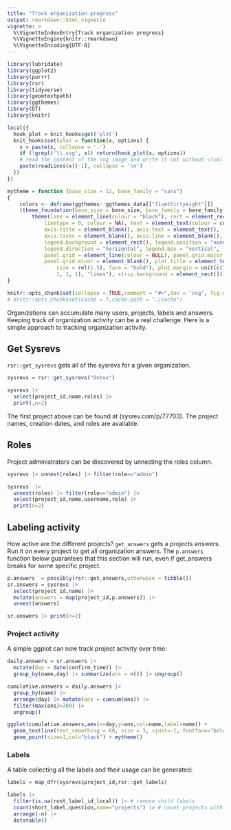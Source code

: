 ```yaml
---
title: "Track organization progress"
output: rmarkdown::html_vignette
vignette: >
  %\VignetteIndexEntry{Track organization progress}
  %\VignetteEngine{knitr::rmarkdown}
  %\VignetteEncoding{UTF-8}
---
```


```r
library(lubridate)
library(ggplot2)
library(purrr)
library(rsr)
library(tidyverse)
library(geomtextpath)
library(ggthemes)
library(DT)
library(knitr)

local({
  hook_plot = knit_hooks$get('plot')
  knit_hooks$set(plot = function(x, options) {
    x = paste(x, collapse = '.')
    if (!grepl('\\.svg', x)) return(hook_plot(x, options))
    # read the content of the svg image and write it out without <?xml ... ?>
    paste(readLines(x)[-1], collapse = '\n')
  })
})

mytheme = function (base_size = 12, base_family = "sans") 
{
    colors <- deframe(ggthemes::ggthemes_data[["fivethirtyeight"]])
    (theme_foundation(base_size = base_size, base_family = base_family) + 
        theme(line = element_line(colour = "black"), rect = element_rect(fill = colors["white"], 
            linetype = 0, colour = NA), text = element_text(colour = colors["Dark Gray"]), 
            axis.title = element_blank(), axis.text = element_text(), 
            axis.ticks = element_blank(), axis.line = element_blank(), 
            legend.background = element_rect(), legend.position = "none", 
            legend.direction = "horizontal", legend.box = "vertical", 
            panel.grid = element_line(colour = NULL), panel.grid.major = element_line(colour = colors["Medium Gray"]), 
            panel.grid.minor = element_blank(), plot.title = element_text(hjust = 0, 
                size = rel(1.5), face = "bold"), plot.margin = unit(c(1, 
                1, 1, 1), "lines"), strip.background = element_rect()))
}

knitr::opts_chunk$set(collapse = TRUE,comment = "#>",dev = 'svg', fig.ext=".svg", warning = F, message = F) 
# knitr::opts_chunk$set(cache = T,cache.path = "./cache")
```

Organizations can accumulate many users, projects, labels and answers. Keeping track of organization activity can be a real challenge. Here is a simple approach to tracking organization activity.

## Get Sysrevs
`rsr::get_sysrevs` gets all of the sysrevs for a given organization.

```r
sysrevs = rsr::get_sysrevs("Ontox")
```
```r
sysrevs |> 
  select(project_id,name,roles) |> 
  print(,n=2)
```

The first project above can be found at (sysrev.com/p/77703). The project names, creation dates, and roles are available. 

## Roles
Project administrators can be discovered by unnesting the roles column. 

```r
sysrevs |> unnest(roles) |> filter(role=="admin")
```

```r
sysrevs  |> 
  unnest(roles) |> filter(role=="admin") |> 
  select(project_id,name,username,role) |> 
  print(n=2)
```

## Labeling activity
How active are the different projects? `get_answers` gets a projects answers. Run it on every project to get all organization answers. The `p.answers` function below guarantees that this section will run, even if get_answers breaks for some specific project. 

```r
p.answers  = possibly(rsr::get_answers,otherwise = tibble())
sr.answers = sysrevs |> 
  select(project_id,name) |> 
  mutate(answers = map(project_id,p.answers)) |> 
  unnest(answers)
```

```r
sr.answers |> print(n=2)
```

### Project activity
A simple ggplot can now track project activity over time:

```r
daily.answers = sr.answers |> 
  mutate(day = date(confirm_time)) |> 
  group_by(name,day) |> summarize(ans = n()) |> ungroup()

cumulative.answers = daily.answers |> 
  group_by(name) |> 
  arrange(day) |> mutate(ans = cumsum(ans)) |>
  filter(max(ans)>200) |> 
  ungroup()

ggplot(cumulative.answers,aes(x=day,y=ans,col=name,label=name)) + 
  geom_textline(text_smoothing = 60, size = 3, vjust=-1, fontface="bold") +
  geom_point(size=1,col="black") + mytheme()
```

### Labels

A table collecting all the labels and their usage can be generated:

```r
labels = map_dfr(sysrevs$project_id,rsr::get_labels)
```

```r
labels |> 
  filter(is.na(root_label_id_local)) |> # remove child labels
  count(short_label,question,name="projects") |> # count projects with label
  arrange(-n) |> 
  datatable()
```

